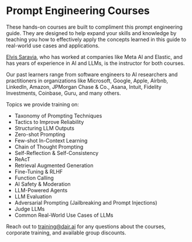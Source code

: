 # Prompt Engineering Courses




These hands-on courses are built to compliment this prompt engineering guide. They are designed to help expand your skills and knowledge by teaching you how to effectively apply the concepts learned in this guide to real-world use cases and applications.

[Elvis Saravia](https://www.linkedin.com/in/omarsar/), who has worked at companies like Meta AI and Elastic, and has years of experience in AI and LLMs, is the instructor for both courses.

Our past learners range from software engineers to AI researchers and practitioners in organizations like Microsoft, Google, Apple, Airbnb, LinkedIn, Amazon, JPMorgan Chase & Co., Asana, Intuit, Fidelity Investments, Coinbase, Guru, and many others.

Topics we provide training on:

- Taxonomy of Prompting Techniques
- Tactics to Improve Reliability
- Structuring LLM Outputs
- Zero-shot Prompting
- Few-shot In-Context Learning
- Chain of Thought Prompting
- Self-Reflection & Self-Consistency
- ReAcT
- Retrieval Augmented Generation
- Fine-Tuning & RLHF
- Function Calling
- AI Safety & Moderation
- LLM-Powered Agents
- LLM Evaluation
- Adversarial Prompting (Jailbreaking and Prompt Injections)
- Judge LLMs
- Common Real-World Use Cases of LLMs

Reach out to training@dair.ai for any questions about the courses, corporate training, and available group discounts.
